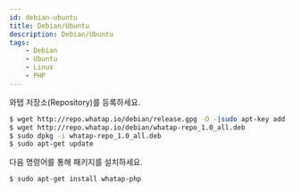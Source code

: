 ```yaml
---
id: debian-ubuntu
title: Debian/Ubuntu
description: Debian/Ubuntu
tags:
    - Debian
    - Ubuntu
    - Linux
    - PHP
---
```


와탭 저장소(Repository)를 등록하세요.

```bash
$ wget http://repo.whatap.io/debian/release.gpg -O -|sudo apt-key add -
$ wget http://repo.whatap.io/debian/whatap-repo_1.0_all.deb
$ sudo dpkg -i whatap-repo_1.0_all.deb
$ sudo apt-get update
```

다음 명령어를 통해 패키지를 설치하세요.

```bash
$ sudo apt-get install whatap-php
```